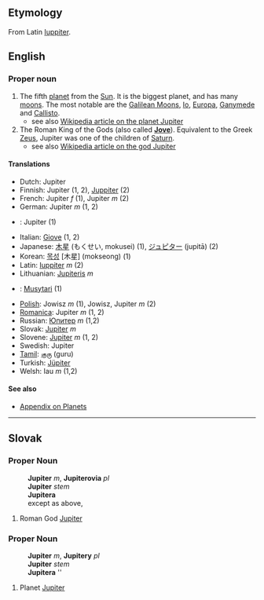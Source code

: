 ==Etymology==
From Latin [[Iuppiter]].

==English==
===Proper noun===

#The fifth [[planet]] from the [[Sun]].  It is the biggest planet, and has many [[moon|moons]].  The most notable are the [[Galilean Moons]], [[Io]], [[Europa]], [[Ganymede]] and [[Callisto]].
#*see also [[en:Jupiter_(planet)| Wikipedia article on the planet Jupiter]]
#The Roman King of the Gods (also called '''[[Jove]]''').  Equivalent to the Greek [[Zeus]], Jupiter was one of the children of [[Saturn]].
#*see also [[en:Jupiter_(god)| Wikipedia article on the god Jupiter]]

====Translations====
*Dutch: Jupiter
*Finnish: Jupiter (1, 2), [[Juppiter]] (2)
*French: Jupiter ''f'' (1), Jupiter ''m'' (2)
*German: Jupiter ''m'' (1, 2)
*{{id}}: Jupiter (1)
*Italian: [[Giove]] (1, 2)
*Japanese: [[木星]] (もくせい, mokusei) (1), [[ジュピター]] (jupitā) (2)
*Korean: [[목성]] [木星] (mokseong) (1)
*Latin: [[Iuppiter]] ''m'' (2)
*Lithuanian: [[Jupiteris]] ''m''
*{{ms}}: [[Musytari]] (1)
*[[Polish]]: Jowisz ''m'' (1), Jowisz, Jupiter ''m'' (2)
*[[Romanica]]: Jupiter ''m'' (1, 2)
*Russian: [[Юпитер]] ''m'' (1,2)
*Slovak: [[Jupiter#Slovak|Jupiter]] ''m''
*Slovene: [[Jupiter]] ''m'' (1, 2)
*Swedish: Jupiter
*[[Tamil]]: [[குரு]] (guru)
*Turkish: [[Jüpiter]]
*Welsh: Iau ''m'' (1,2)

==== See also ====
*[[Wiktionary_Appendix:Planets|Appendix on Planets]]

----

==Slovak==
===Proper Noun===
:'''Jupiter''' ''m'', '''Jupiterovia''' ''pl''
:'''Jupiter''' ''stem''
:'''Jupitera''' ''{{gensg}}''
:except as above, {{decpat}} {{chlap}}
# Roman God [[Jupiter#English|Jupiter]]
===Proper Noun===
:'''Jupiter''' ''m'', '''Jupitery''' ''pl''
:'''Jupiter''' ''stem''
:'''Jupitera''' ''{{gensg}}
:{{decpat}} {{dub}}
# Planet [[Jupiter#English|Jupiter]]